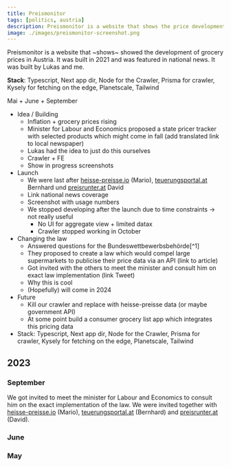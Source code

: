```yaml
---
title: Preismonitor
tags: [politics, austria]
description: Preismonitor is a website that shows the price development of groceries in Austria.
image: ./images/preismonitor-screenshot.png
---
```



Preismonitor is a website that ~shows~ showed the development of grocery prices in Austria. It was built in 2021 and was featured in national news. It was built by Lukas and me.

**Stack**: Typescript, Next app dir, Node for the Crawler, Prisma for crawler, Kysely for fetching on the edge, Planetscale, Tailwind

Mai + June + September

- Idea / Building
  - Inflation + grocery prices rising
  - Minister for Labour and Economics proposed a state pricer tracker with selected products which might come in fall (add translated link to local newspaper)
  - Lukas had the idea to just do this ourselves
  - Crawler + FE
  - Show in progress screenshots
- Launch
  - We were last after [heisse-preisse.io](heisse-preisse.io) (Mario), [teuerungsportal.at](teuerungsportal.at) Bernhard und [preisrunter.at](preisrunter.at) David
  - Link national news coverage
  - Screenshot with usage numbers
  - We stopped developing after the launch due to time constraints -> not really useful
    - No UI for aggregate view + limited datax
    - Crawler stopped working in October
- Changing the law
  - Answered questions for the Bundeswettbewerbsbehörde[^1]
  - They proposed to create a law which would compel large supermarkets to publicise their price data via an API (link to article)
  - Got invited with the others to meet the minister and consult him on exact law implementation (link Tweet)
  - Why this is cool
  - (Hopefully) will come in 2024
- Future
  - Kill our crawler and replace with heisse-preisse data (or maybe government API)
  - At some point build a consumer grocery list app which integrates this pricing data
- Stack: Typescript, Next app dir, Node for the Crawler, Prisma for crawler, Kysely for fetching on the edge, Planetscale, Tailwind

## 2023

### September

We got invited to meet the minister for Labour and Economics to consult him on the exact implementation of the law. We were invited together with [heisse-preisse.io](heisse-preisse.io) (Mario), [teuerungsportal.at](teuerungsportal.at) (Bernhard) and [preisrunter.at](preisrunter.at) (David).

<Tweet id="https://x.com/chrcit/status/1706731529022378346?s=20" />

### June

### May
